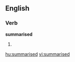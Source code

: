 
==English==

===Verb===
'''summarised'''

# {{past of|[[summarise]]}}

[[hu:summarised]]
[[vi:summarised]]